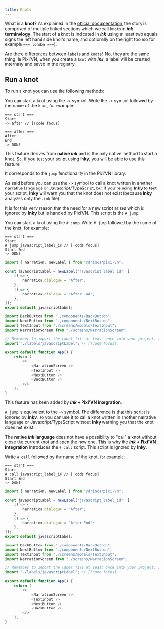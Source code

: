 ```yaml
---
title: Knots
---
```



What is a **knot**? As explained in the [official documentation](https://www.inklestudios.com/ink/web-tutorial/), the story is comprised of multiple linked sections which we call `knots` in **_ink_ terminology**. The start of a knot is indicated in **_ink_** using at least two equals signs the left hand side knot's name, and optionally on the right too (so for example `=== london ===`).

Are there differences between `labels` and `knots`? No, they are the same thing. In Pixi’VN, when you create a `knot` with **_ink_**, a label will be created internally and saved in the registry.

## Run a knot

To run a knot you can use the following methods:

<Accordions>

<Accordion title="->" id="->">

You can start a knot using the `->` symbol. Write the `->` symbol followed by the name of the knot, for example:

```ink
=== start ===
Start
-> after // [!code focus]

=== after ===
After
End
-> DONE
```

<Sandbox
  template="ykykkg"
  entry="/src/ink/start.ink"
/>

This feature derives from **native _ink_** and is the only native method to start a knot. So, if you test your script using **Inky**, you will be able to use this feature.

It corresponds to the <DynamicLink href="/start/labels#jump-to-a-label">`jump` functionality</DynamicLink> in the Pixi’VN library.

As said before you can use the `->` symbol to call a knot written in another narrative language or Javascript/TypeScript, but if you're using **Inky** to test your script, **Inky** will warn you that the knot does not exist (because **Inky** analyzes only the `.ink` file).

It is for this very reason that the need for a new script arises which is ignored by **Inky** but is handled by Pixi’VN. This script is the `# jump`.

</Accordion>

<Accordion title="# jump" id="jump">

You can start a knot using the `# jump`. Write `# jump` followed by the name of the knot, for example:

```ink tab="ink/start.ink"
=== start ===
Start
# jump javascript_label_id // [!code focus]
Start End
-> DONE
```

```ts tab="labels/javascriptLabel.ts"
import { narration, newLabel } from "@drincs/pixi-vn";

const javascriptLabel = newLabel("javascript_label_id", [
    () => {
        narration.dialogue = "After";
    },
    () => {
        narration.dialogue = "After End";
    },
]);
export default javascriptLabel;
```

```ts tab="App.tsx"
import BackButton from "./components/BackButton";
import NextButton from "./components/NextButton";
import TextInput from "./screens/modals/TextInput";
import NarrationScreen from "./screens/NarrationScreen";

// Remember to import the label file at least once into your project. // [!code focus]
import "./labels/javascriptLabel"; // [!code focus]

export default function App() {
    return (
        <>
            <NarrationScreen />
            <TextInput />
            <NextButton />
            <BackButton />
        </>
    );
}
```

<Sandbox
  template="wxt2j9"
  entry="/src/ink/start.ink,/src/labels/javascriptLabel.ts,/src/app.ts"
/>

This feature has been added by **_ink_ + Pixi’VN integration**.

`# jump` is equivalent to the `->` symbol. The difference is that this script is ignored by **Inky**, so you can use it to call a knot written in another narrative language or Javascript/TypeScript without **Inky** warning you that the knot does not exist.

</Accordion>

<Accordion title="# call" id="call">

The **native _ink_ language** does not have a possibility to <DynamicLink href="/start/labels#call-a-label">"call" a knot</DynamicLink> without close the current knot and open the new one. This is why the **_ink_ + Pixi’VN integration** introduces the `# call` script. This script is ignored by **Inky**.

Write `# call` followed by the name of the knot, for example:

```ink tab="ink/start.ink"
=== start ===
Start
# call javascript_label_id // [!code focus]
Start End
-> DONE
```

```ts tab="labels/javascriptLabel.ts"
import { narration, newLabel } from "@drincs/pixi-vn";

const javascriptLabel = newLabel("javascript_label_id", [
    () => {
        narration.dialogue = "After";
    },
    () => {
        narration.dialogue = "After End";
    },
]);
export default javascriptLabel;
```

```ts tab="App.tsx"
import BackButton from "./components/BackButton";
import NextButton from "./components/NextButton";
import TextInput from "./screens/modals/TextInput";
import NarrationScreen from "./screens/NarrationScreen";

// Remember to import the label file at least once into your project. // [!code focus]
import "./labels/javascriptLabel"; // [!code focus]

export default function App() {
    return (
        <>
            <NarrationScreen />
            <TextInput />
            <NextButton />
            <BackButton />
        </>
    );
}
```

<Sandbox
  template="cdln8v"
  entry="/src/ink/start.ink,/src/labels/javascriptLabel.ts,/src/app.ts"
/>

</Accordion>

</Accordions>
